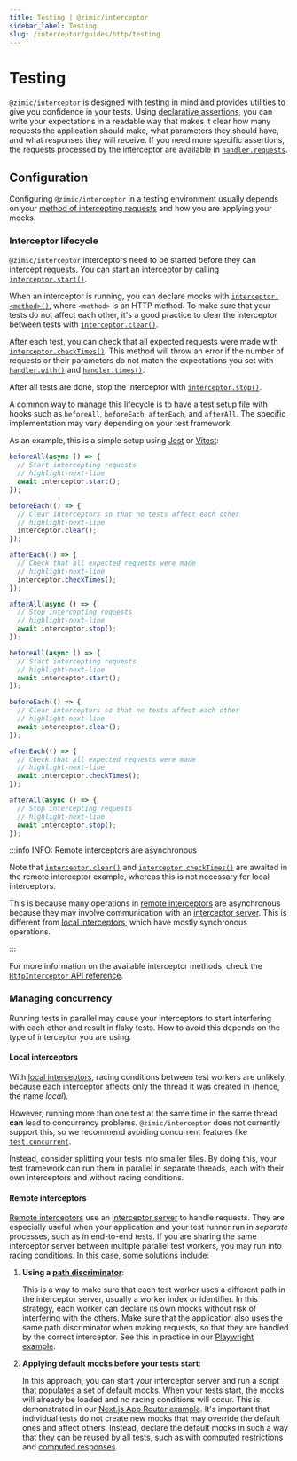 ```yaml
---
title: Testing | @zimic/interceptor
sidebar_label: Testing
slug: /interceptor/guides/http/testing
---
```



# Testing

`@zimic/interceptor` is designed with testing in mind and provides utilities to give you confidence in your tests. Using
[declarative assertions](/docs/zimic-interceptor/guides/7-declarative-assertions.md), you can write your expectations in
a readable way that makes it clear how many requests the application should make, what parameters they should have, and
what responses they will receive. If you need more specific assertions, the requests processed by the interceptor are
available in [`handler.requests`](/docs/zimic-interceptor/api/3-http-request-handler.md#handlerrequests).

## Configuration

Configuring `@zimic/interceptor` in a testing environment usually depends on your
[method of intercepting requests](/docs/zimic-interceptor/2-getting-started.mdx#creating-an-http-interceptor) and how
you are applying your mocks.

### Interceptor lifecycle

`@zimic/interceptor` interceptors need to be started before they can intercept requests. You can start an interceptor by
calling [`interceptor.start()`](/docs/zimic-interceptor/api/2-http-interceptor.md#interceptorstart).

When an interceptor is running, you can declare mocks with
[`interceptor.<method>()`](/docs/zimic-interceptor/api/2-http-interceptor.md#declaring-request-handlers), where
`<method>` is an HTTP method. To make sure that your tests do not affect each other, it's a good practice to clear the
interceptor between tests with
[`interceptor.clear()`](/docs/zimic-interceptor/api/2-http-interceptor.md#interceptorclear).

After each test, you can check that all expected requests were made with
[`interceptor.checkTimes()`](/docs/zimic-interceptor/api/2-http-interceptor.md#interceptorchecktimes). This method will
throw an error if the number of requests or their parameters do not match the expectations you set with
[`handler.with()`](/docs/zimic-interceptor/api/3-http-request-handler.md#handlerwith) and
[`handler.times()`](/docs/zimic-interceptor/api/3-http-request-handler.md#handlertimes).

After all tests are done, stop the interceptor with
[`interceptor.stop()`](/docs/zimic-interceptor/api/2-http-interceptor.md#interceptorstop).

A common way to manage this lifecycle is to have a test setup file with hooks such as `beforeAll`, `beforeEach`,
`afterEach`, and `afterAll`. The specific implementation may vary depending on your test framework.

As an example, this is a simple setup using [Jest](https://jestjs.io) or [Vitest](https://vitest.dev):

<Tabs groupId="zimic-http-interceptor-type">
  <TabItem value="local" label="Local interceptor">

```ts title='tests/setup.ts'
beforeAll(async () => {
  // Start intercepting requests
  // highlight-next-line
  await interceptor.start();
});

beforeEach(() => {
  // Clear interceptors so that no tests affect each other
  // highlight-next-line
  interceptor.clear();
});

afterEach(() => {
  // Check that all expected requests were made
  // highlight-next-line
  interceptor.checkTimes();
});

afterAll(async () => {
  // Stop intercepting requests
  // highlight-next-line
  await interceptor.stop();
});
```

  </TabItem>
  <TabItem value="remote" label="Remote interceptor">

```ts title='tests/setup.ts'
beforeAll(async () => {
  // Start intercepting requests
  // highlight-next-line
  await interceptor.start();
});

beforeEach(() => {
  // Clear interceptors so that no tests affect each other
  // highlight-next-line
  await interceptor.clear();
});

afterEach(() => {
  // Check that all expected requests were made
  // highlight-next-line
  await interceptor.checkTimes();
});

afterAll(async () => {
  // Stop intercepting requests
  // highlight-next-line
  await interceptor.stop();
});
```

  </TabItem>
</Tabs>

:::info INFO: <span>Remote interceptors are asynchronous</span>

Note that [`interceptor.clear()`](/docs/zimic-interceptor/api/2-http-interceptor.md#interceptorclear) and
[`interceptor.checkTimes()`](/docs/zimic-interceptor/api/2-http-interceptor.md#interceptorchecktimes) are awaited in the
remote interceptor example, whereas this is not necessary for local interceptors.

This is because many operations in [remote interceptors](/docs/zimic-interceptor/guides/2-remote-http-interceptors.md)
are asynchronous because they may involve communication with an
[interceptor server](/docs/zimic-interceptor/cli/1-server.md). This is different from
[local interceptors](/docs/zimic-interceptor/guides/1-local-http-interceptors.md), which have mostly synchronous
operations.

:::

For more information on the available interceptor methods, check the
[`HttpInterceptor` API reference](/docs/zimic-interceptor/api/2-http-interceptor.md).

### Managing concurrency

Running tests in parallel may cause your interceptors to start interfering with each other and result in flaky tests.
How to avoid this depends on the type of interceptor you are using.

#### Local interceptors

With [local interceptors](/docs/zimic-interceptor/guides/1-local-http-interceptors.md), racing conditions between test
workers are unlikely, because each interceptor affects only the thread it was created in (hence, the name _local_).

However, running more than one test at the same time in the same thread **can** lead to concurrency problems.
`@zimic/interceptor` does not currently support this, so we recommend avoiding concurrent features like
[`test.concurrent`](https://vitest.dev/api/#test-concurrent).

Instead, consider splitting your tests into smaller files. By doing this, your test framework can run them in parallel
in separate threads, each with their own interceptors and without racing conditions.

#### Remote interceptors

[Remote interceptors](/docs/zimic-interceptor/guides/2-remote-http-interceptors.md) use an
[interceptor server](/docs/zimic-interceptor/cli/1-server.md) to handle requests. They are especially useful when your
application and your test runner run in _separate_ processes, such as in end-to-end tests. If you are sharing the same
interceptor server between multiple parallel test workers, you may run into racing conditions. In this case, some
solutions include:

1. **Using a [path discriminator](/docs/zimic-interceptor/api/2-http-interceptor.md#path-discriminators)**:

   This is a way to make sure that each test worker uses a different path in the interceptor server, usually a worker
   index or identifier. In this strategy, each worker can declare its own mocks without risk of interfering with the
   others. Make sure that the application also uses the same path discriminator when making requests, so that they are
   handled by the correct interceptor. See this in practice in our
   [Playwright example](https://github.com/zimicjs/zimic/tree/main/examples/zimic-with-playwright#readme).

2. **Applying default mocks before your tests start**:

   In this approach, you can start your interceptor server and run a script that populates a set of default mocks. When
   your tests start, the mocks will already be loaded and no racing conditions will occur. This is demonstrated in our
   [Next.js App Router example](https://github.com/zimicjs/zimic/tree/main/examples/zimic-with-next-js-app#readme). It's
   important that individual tests do not create new mocks that may override the default ones and affect others.
   Instead, declare the default mocks in such a way that they can be reused by all tests, such as with
   [computed restrictions](/docs/zimic-interceptor/api/3-http-request-handler.md#computed-restrictions) and
   [computed responses](/docs/zimic-interceptor/api/3-http-request-handler.md#computed-responses).
